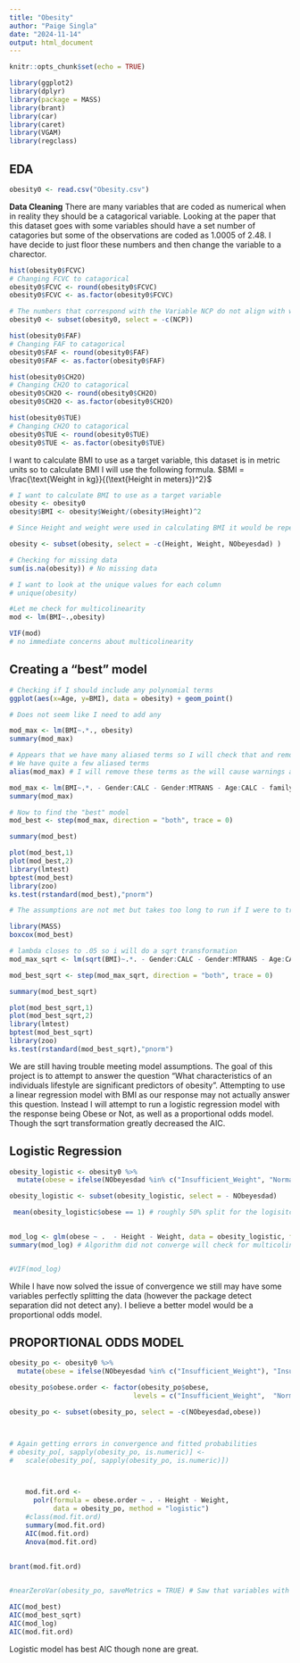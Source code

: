 ```yaml
---
title: "Obesity"
author: "Paige Singla"
date: "2024-11-14"
output: html_document
---
```


```r
knitr::opts_chunk$set(echo = TRUE)
```

```r
library(ggplot2)
library(dplyr)
library(package = MASS)
library(brant)
library(car)
library(caret)
library(VGAM)
library(regclass)
```

## EDA

```r
obesity0 <- read.csv("Obesity.csv")
```

**Data Cleaning**
There are many variables that are coded as numerical when in reality they should be a catagorical variable. Looking at the paper that this dataset goes with some variables should have a set number of catagories but some of the observations are coded as 1.0005 of 2.48. I have decide to just floor these numbers and then change the variable to a charector.

```r
hist(obesity0$FCVC)
# Changing FCVC to catagorical
obesity0$FCVC <- round(obesity0$FCVC)
obesity0$FCVC <- as.factor(obesity0$FCVC)

# The numbers that correspond with the Variable NCP do not align with what is outligned in the paper that corresponds with this data. I will remove this variable
obesity0 <- subset(obesity0, select = -c(NCP))

hist(obesity0$FAF)
# Changing FAF to catagorical
obesity0$FAF <- round(obesity0$FAF)
obesity0$FAF <- as.factor(obesity0$FAF)

hist(obesity0$CH2O)
# Changing CH2O to catagorical
obesity0$CH2O <- round(obesity0$CH2O)
obesity0$CH2O <- as.factor(obesity0$CH2O)

hist(obesity0$TUE)
# Changing CH2O to catagorical
obesity0$TUE <- round(obesity0$TUE)
obesity0$TUE <- as.factor(obesity0$TUE)
```


I want to calculate BMI to use as a target variable, this dataset is in metric units so to calculate BMI I will use the following formula. $BMI = \frac{\text{Weight in kg}}{(\text{Height in meters})^2}$
```r
# I want to calculate BMI to use as a target variable
obesity <- obesity0
obesity$BMI <- obesity$Weight/(obesity$Height)^2

# Since Height and weight were used in calculating BMI it would be repetitive to keep them in the dataset, therefore I will remove them, In addition obesity level (NObeyesdad) is calculated using height and weight so I will remove that as well

obesity <- subset(obesity, select = -c(Height, Weight, NObeyesdad) )

# Checking for missing data
sum(is.na(obesity)) # No missing data

# I want to look at the unique values for each column
# unique(obesity)
```


```r
#Let me check for multicolinearity
mod <- lm(BMI~.,obesity)

VIF(mod)
# no immediate concerns about multicolinearity
```

## Creating a "best" model

```r
# Checking if I should include any polynomial terms
ggplot(aes(x=Age, y=BMI), data = obesity) + geom_point()

# Does not seem like I need to add any
```

```r
mod_max <- lm(BMI~.*., obesity)
summary(mod_max)
```

```r
# Appears that we have many aliased terms so I will check that and remove any
# We have quite a few aliased terms
alias(mod_max) # I will remove these terms as the will cause warnings and potentially issues later on. 

mod_max <- lm(BMI~.*. - Gender:CALC - Gender:MTRANS - Age:CALC - family_history_with_overweight:CALC  - FAVC:CALC - FCVC:CALC - CAEC:CALC - CAEC:SMOKE - CAEC:CH2O - CAEC:TUE - CAEC:MTRANS- SMOKE:CALC - SMOKE:MTRANS - CH2O:CALC - CH2O:MTRANS - SCC:CALC - FAF:CALC - FAF:MTRANS - TUE:CALC - TUE:MTRANS - CALC:MTRANS, obesity)
summary(mod_max)
```

```r
# Now to find the "best" model
mod_best <- step(mod_max, direction = "both", trace = 0)
```

```r
summary(mod_best)
```


```r
plot(mod_best,1)
plot(mod_best,2)
library(lmtest)
bptest(mod_best)
library(zoo)
ks.test(rstandard(mod_best),"pnorm")
```

```r
# The assumptions are not met but takes too long to run if I were to try a ton of different transformations so I will run a box cox test to see which transformation I should try

library(MASS)
boxcox(mod_best)

# lambda closes to .05 so i will do a sqrt transformation
mod_max_sqrt <- lm(sqrt(BMI)~.*. - Gender:CALC - Gender:MTRANS - Age:CALC - family_history_with_overweight:CALC  - FAVC:CALC - FCVC:CALC - CAEC:CALC - CAEC:SMOKE - CAEC:CH2O - CAEC:TUE - CAEC:MTRANS- SMOKE:CALC - SMOKE:MTRANS - CH2O:CALC - CH2O:MTRANS - SCC:CALC - FAF:CALC - FAF:MTRANS - TUE:CALC - TUE:MTRANS - CALC:MTRANS, obesity)

mod_best_sqrt <- step(mod_max_sqrt, direction = "both", trace = 0)
```

```r
summary(mod_best_sqrt)
```


```r
plot(mod_best_sqrt,1)
plot(mod_best_sqrt,2)
library(lmtest)
bptest(mod_best_sqrt)
library(zoo)
ks.test(rstandard(mod_best_sqrt),"pnorm")
```
We are still having trouble meeting model assumptions. The goal of this project is to attempt to answer the question "What characteristics of an individuals lifestyle are significant predictors of obesity". Attempting to use a linear regression model with BMI as our response may not actually answer this question. Instead I will attempt to run a logistic regression model with the response being Obese or Not, as well as a proportional odds model. Though the sqrt transformation greatly decreased the AIC.



## Logistic Regression


```r
obesity_logistic <- obesity0 %>%
  mutate(obese = ifelse(NObeyesdad %in% c("Insufficient_Weight", "Normal_Weight", "Overweight_Level_I", "Overweight_Level_II"), 0, 1))

obesity_logistic <- subset(obesity_logistic, select = - NObeyesdad)

 mean(obesity_logistic$obese == 1) # roughly 50% split for the logisitc regression so I will continue
 
```

```r
mod_log <- glm(obese ~ .  - Height - Weight, data = obesity_logistic, family = binomial)
summary(mod_log) # Algorithm did not converge will check for multicolinearity and remove variables if needed, found that there was  perfect seperation in Height and weight which akes sense as these were used to calculate obesity level.


#VIF(mod_log)
```


While I have now solved the issue of convergence we still may have some variables perfectly splitting the data (however the package detect separation did not detect any). I believe a better model would be a proportional odds model.

## PROPORTIONAL ODDS MODEL

```r

obesity_po <- obesity0 %>%
  mutate(obese = ifelse(NObeyesdad %in% c("Insufficient_Weight"), "Insufficient_Weight", ifelse(NObeyesdad %in% c("Normal_Weight"), "Normal_Weight", ifelse(NObeyesdad %in% c("Overweight_Level_I", "Overweight_Level_II"),"Overweight","Obese"))))

obesity_po$obese.order <- factor(obesity_po$obese,
                               levels = c("Insufficient_Weight",  "Normal_Weight", "Overweight","Obese"), ordered = TRUE)

obesity_po <- subset(obesity_po, select = -c(NObeyesdad,obese))



# Again getting errors in convergence and fitted probabilities
# obesity_po[, sapply(obesity_po, is.numeric)] <-
#   scale(obesity_po[, sapply(obesity_po, is.numeric)])



    mod.fit.ord <- 
      polr(formula = obese.order ~ . - Height - Weight,
           data = obesity_po, method = "logistic")
    #class(mod.fit.ord)
    summary(mod.fit.ord)
    AIC(mod.fit.ord)
    Anova(mod.fit.ord)
         
  
brant(mod.fit.ord)


#nearZeroVar(obesity_po, saveMetrics = TRUE) # Saw that variables with near zero variance may cause problems (SCC, SMOKE)
```



```r
AIC(mod_best)
AIC(mod_best_sqrt)
AIC(mod_log)
AIC(mod.fit.ord)
```
Logistic model has best AIC though none are great.





